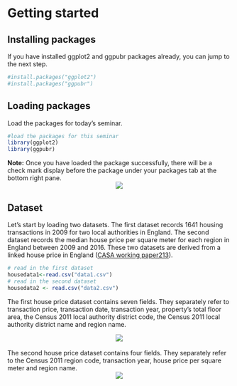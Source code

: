 # Getting started
  
## Installing packages

If you have installed ggplot2 and ggpubr packages already, you can jump to the next step.
```r
#install.packages("ggplot2")
#install.packages("ggpubr")
```


## Loading packages
Load the packages for today's seminar.  
```r
#load the packages for this seminar
library(ggplot2)
library(ggpubr)
```

**Note:** Once you have loaded the package successfully, there will be a check mark display before the package under your packages tab at the bottom right pane.
<center>

![](loadpackage.png)
</center>

## Dataset
Let’s start by loading two datasets. The first dataset records 1641 housing transactions in 2009 for two local authorities in England. The second dataset records the median house price per square meter for each region in England between 2009 and 2016. These two datasets are derived from a linked house price in England ([CASA working paper213](https://www.ucl.ac.uk/bartlett/casa/publications/2019/sep/casa-working-paper-213)).

```r
# read in the first dataset
housedata1<-read.csv("data1.csv")
# read in the second dataset
housedata2 <- read.csv("data2.csv")
```

The first house price dataset contains seven fields. They separately refer to transaction price, transaction date, transaction year, property’s total floor area, the Census 2011 local authority district code, the Census 2011 local authority district name and region name.

<center>

![](data1.png)
</center>
<br>
The second house price dataset contains four fields. They separately refer to the Census 2011 region code, transaction year, house price per square meter and region name.
<center>

![](data2.png)
</center>
